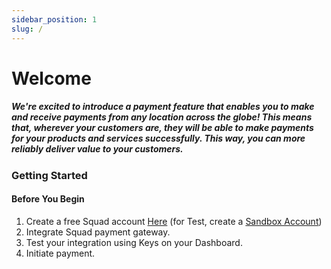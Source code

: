 ```yaml
---
sidebar_position: 1
slug: /
---
```



# Welcome

##### We're excited to introduce a payment feature that enables you to make and receive payments from any location across the globe! This means that, wherever your customers are, they will be able to make payments for your products and services successfully. This way, you can more reliably deliver value to your customers.

### Getting Started

<Hero />

#### Before You Begin

1. Create a free Squad account [Here](https://dashboard.squadco.com/sign-up) (for Test, create a [Sandbox Account](https://sandbox.squadco.com/sign-up))
2. Integrate Squad payment gateway.
3. Test your integration using Keys on your Dashboard.
4. Initiate payment.
